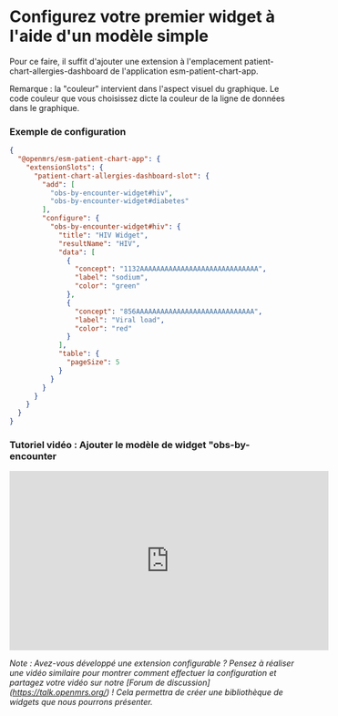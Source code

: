 # Configurez votre premier widget à l'aide d'un modèle simple

Pour ce faire, il suffit d'ajouter une extension à l'emplacement patient-chart-allergies-dashboard de l'application esm-patient-chart-app. 

Remarque : la "couleur" intervient dans l'aspect visuel du graphique. Le code couleur que vous choisissez dicte la couleur de la ligne de données dans le graphique.

### Exemple de configuration
```json
{
  "@openmrs/esm-patient-chart-app": {
    "extensionSlots": {
      "patient-chart-allergies-dashboard-slot": {
        "add": [
          "obs-by-encounter-widget#hiv",
          "obs-by-encounter-widget#diabetes"
        ],
        "configure": {
          "obs-by-encounter-widget#hiv": {
            "title": "HIV Widget",
            "resultName": "HIV",
            "data": [
              {
                "concept": "1132AAAAAAAAAAAAAAAAAAAAAAAAAAAAA",
                "label": "sodium",
                "color": "green"
              },
              {
                "concept": "856AAAAAAAAAAAAAAAAAAAAAAAAAAAAA",
                "label": "Viral load",
                "color": "red"
              }
            ],
            "table": {
              "pageSize": 5
            }
          }
        }
      }
    }
  }
}
```

### Tutoriel vidéo : Ajouter le modèle de widget "obs-by-encounter 

<iframe width="560" height="315" src="https://www.youtube.com/embed/Nv-9hrRC758" title="YouTube video player" frameborder="0" allow="accelerometer; autoplay; clipboard-write; encrypted-media; gyroscope; picture-in-picture; web-share" allowfullscreen></iframe>

_Note : Avez-vous développé une extension configurable ? Pensez à réaliser une vidéo similaire pour montrer comment effectuer la configuration et partagez votre vidéo sur notre [Forum de discussion] (https://talk.openmrs.org/) ! Cela permettra de créer une bibliothèque de widgets que nous pourrons présenter._
